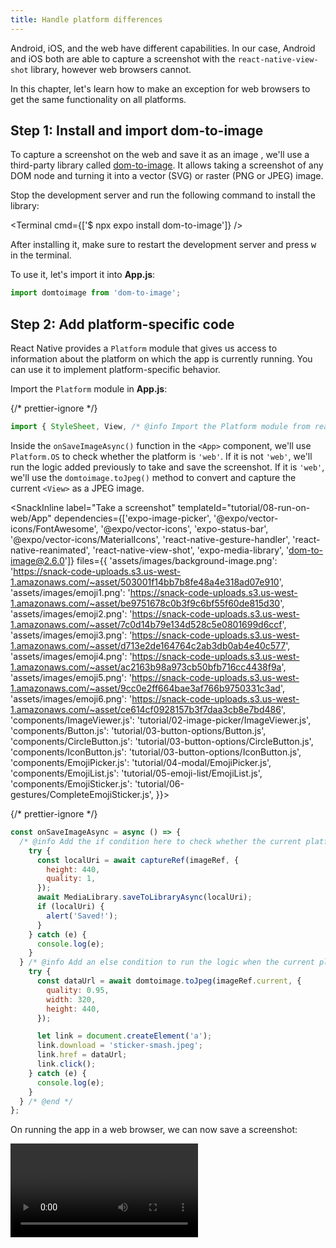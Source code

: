 ```yaml
---
title: Handle platform differences
---
```



Android, iOS, and the web have different capabilities. In our case, Android and iOS both are able to capture a screenshot with the `react-native-view-shot` library, however web browsers cannot.

In this chapter, let's learn how to make an exception for web browsers to get the same functionality on all platforms.

## Step 1: Install and import dom-to-image

To capture a screenshot on the web and save it as an image , we'll use a third-party library called [dom-to-image](https://github.com/tsayen/dom-to-image#readme).
It allows taking a screenshot of any DOM node and turning it into a vector (SVG) or raster (PNG or JPEG) image.

Stop the development server and run the following command to install the library:

<Terminal cmd={['$ npx expo install dom-to-image']} />

After installing it, make sure to restart the development server and press <kbd>w</kbd> in the terminal.

To use it, let's import it into **App.js**:

```jsx App.js
import domtoimage from 'dom-to-image';
```

## Step 2: Add platform-specific code

React Native provides a `Platform` module that gives us access to information about the platform on which the app is currently running.
You can use it to implement platform-specific behavior.

Import the `Platform` module in **App.js**:

{/* prettier-ignore */}
```jsx App.js
import { StyleSheet, View, /* @info Import the Platform module from react-native. */ Platform /* @end */ } from 'react-native';
```

Inside the `onSaveImageAsync()` function in the `<App>` component, we'll use `Platform.OS` to check whether the platform is `'web'`.
If it is not `'web'`, we'll run the logic added previously to take and save the screenshot. If it is `'web'`,
we'll use the `domtoimage.toJpeg()` method to convert and capture the current `<View>` as a JPEG image.

<SnackInline
label="Take a screenshot"
templateId="tutorial/08-run-on-web/App"
dependencies={['expo-image-picker', '@expo/vector-icons/FontAwesome', '@expo/vector-icons', 'expo-status-bar', '@expo/vector-icons/MaterialIcons', 'react-native-gesture-handler', 'react-native-reanimated', 'react-native-view-shot', 'expo-media-library', 'dom-to-image@2.6.0']}
files={{
  'assets/images/background-image.png': 'https://snack-code-uploads.s3.us-west-1.amazonaws.com/~asset/503001f14bb7b8fe48a4e318ad07e910',
  'assets/images/emoji1.png': 'https://snack-code-uploads.s3.us-west-1.amazonaws.com/~asset/be9751678c0b3f9c6bf55f60de815d30',
  'assets/images/emoji2.png': 'https://snack-code-uploads.s3.us-west-1.amazonaws.com/~asset/7c0d14b79e134d528c5e0801699d6ccf',
  'assets/images/emoji3.png': 'https://snack-code-uploads.s3.us-west-1.amazonaws.com/~asset/d713e2de164764c2ab3db0ab4e40c577',
  'assets/images/emoji4.png': 'https://snack-code-uploads.s3.us-west-1.amazonaws.com/~asset/ac2163b98a973cb50bfb716cc4438f9a',
  'assets/images/emoji5.png': 'https://snack-code-uploads.s3.us-west-1.amazonaws.com/~asset/9cc0e2ff664bae3af766b9750331c3ad',
  'assets/images/emoji6.png': 'https://snack-code-uploads.s3.us-west-1.amazonaws.com/~asset/ce614cf0928157b3f7daa3cb8e7bd486',
  'components/ImageViewer.js': 'tutorial/02-image-picker/ImageViewer.js',
  'components/Button.js': 'tutorial/03-button-options/Button.js',
  'components/CircleButton.js': 'tutorial/03-button-options/CircleButton.js',
  'components/IconButton.js': 'tutorial/03-button-options/IconButton.js',
  'components/EmojiPicker.js': 'tutorial/04-modal/EmojiPicker.js',
  'components/EmojiList.js': 'tutorial/05-emoji-list/EmojiList.js',
  'components/EmojiSticker.js': 'tutorial/06-gestures/CompleteEmojiSticker.js',
}}>

{/* prettier-ignore */}
```jsx
const onSaveImageAsync = async () => {
  /* @info Add the if condition here to check whether the current platform is web or not. */ if (Platform.OS !== 'web') { /* @end */
    try {
      const localUri = await captureRef(imageRef, {
        height: 440,
        quality: 1,
      });
      await MediaLibrary.saveToLibraryAsync(localUri);
      if (localUri) {
        alert('Saved!');
      }
    } catch (e) {
      console.log(e);
    }
  } /* @info Add an else condition to run the logic when the current platform is the web. */else {
    try {
      const dataUrl = await domtoimage.toJpeg(imageRef.current, {
        quality: 0.95,
        width: 320,
        height: 440,
      });

      let link = document.createElement('a');
      link.download = 'sticker-smash.jpeg';
      link.href = dataUrl;
      link.click();
    } catch (e) {
      console.log(e);
    }
  } /* @end */
};
```

</SnackInline>

On running the app in a web browser, we can now save a screenshot:

<Video file="tutorial/web.mp4" />

## Next steps

The app does everything we set out for it to do, so it's time to shift our focus towards the purely aesthetic.
In the next chapter, we will [customize the app's status bar, splash screen, and app icon](/tutorial/configuration).
